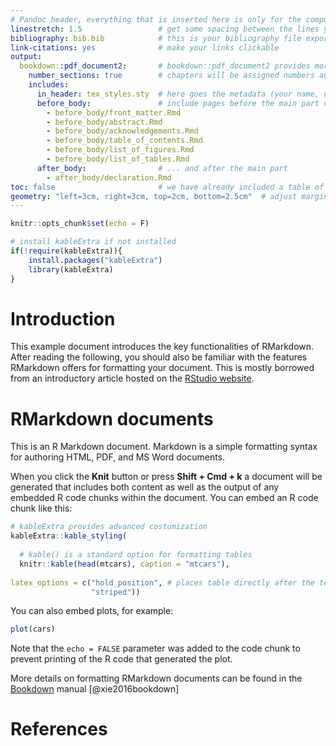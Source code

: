 ```yaml
---
# Pandoc header, everything that is inserted here is only for the computer to know what and how to compile the output. 
linestretch: 1.5                 # get some spacing between the lines you write
bibliography: bib.bib            # this is your bibliography file exported with Zotero, Medeley, ...
link-citations: yes              # make your links clickable
output: 
  bookdown::pdf_document2:       # bookdown::pdf_document2 provides more features than pdf_document
    number_sections: true        # chapters will be assigned numbers automatically
    includes:
      in_header: tex_styles.sty  # here goes the metadata (your name, university, ..., and LaTex packages)
      before_body:               # include pages before the main part of the document in the following order 
        - before_body/front_matter.Rmd       
        - before_body/abstract.Rmd
        - before_body/acknowledgements.Rmd
        - before_body/table_of_contents.Rmd
        - before_body/list_of_figures.Rmd
        - before_body/list_of_tables.Rmd
      after_body:                # ... and after the main part
        - after_body/declaration.Rmd
toc: false                       # we have already included a table of contents
geometry: "left=3cm, right=3cm, top=2cm, bottom=2.5cm"  # adjust margins of your document
---
```


```r
knitr::opts_chunk$set(echo = F)

# install kableExtra if not installed
if(!require(kableExtra)){
    install.packages("kableExtra")
    library(kableExtra)
}
```

\pagenumbering{arabic}

# Introduction

This example document introduces the key functionalities of RMarkdown. After reading the following, you should also be familiar with the features RMarkdown offers for formatting your document. This is mostly borrowed from an introductory article hosted on the [RStudio website](https://rmarkdown.rstudio.com/articles_intro.html).

# RMarkdown documents

This is an R Markdown document. Markdown is a simple formatting syntax for authoring HTML, PDF, and MS Word documents.

When you click the **Knit** button or press **Shift + Cmd + k** a document will be generated that includes both content as well as the output of any embedded R code chunks within the document. You can embed an R code chunk like this:

```r
# kableExtra provides advanced costumization
kableExtra::kable_styling(
  
  # kable() is a standard option for formatting tables
  knitr::kable(head(mtcars), caption = "mtcars"), 
  
latex_options = c("hold_position", # places table directly after the text
                  "striped"))
```

\newpage

You can also embed plots, for example:

```r
plot(cars)
```

Note that the `echo = FALSE` parameter was added to the code chunk to prevent printing of the R code that generated the plot. 

More details on formatting RMarkdown documents can be found in the [Bookdown](https://bookdown.org/yihui/rmarkdown/) manual [@xie2016bookdown]

# References {-}